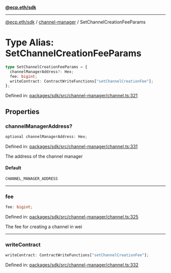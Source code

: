 [**@ecp.eth/sdk**](../../index.mdx)

***

[@ecp.eth/sdk](/sdk-reference/index.mdx) / [channel-manager](/sdk-reference/channel-manager/index.mdx) / SetChannelCreationFeeParams

# Type Alias: SetChannelCreationFeeParams

```ts
type SetChannelCreationFeeParams = {
  channelManagerAddress?: Hex;
  fee: bigint;
  writeContract: ContractWriteFunctions["setChannelCreationFee"];
};
```

Defined in: [packages/sdk/src/channel-manager/channel.ts:321](https://github.com/ecp-eth/comments-monorepo/blob/main/packages/sdk/src/channel-manager/channel.ts#L321)

## Properties

### channelManagerAddress?

```ts
optional channelManagerAddress: Hex;
```

Defined in: [packages/sdk/src/channel-manager/channel.ts:331](https://github.com/ecp-eth/comments-monorepo/blob/main/packages/sdk/src/channel-manager/channel.ts#L331)

The address of the channel manager

#### Default

```ts
CHANNEL_MANAGER_ADDRESS
```

***

### fee

```ts
fee: bigint;
```

Defined in: [packages/sdk/src/channel-manager/channel.ts:325](https://github.com/ecp-eth/comments-monorepo/blob/main/packages/sdk/src/channel-manager/channel.ts#L325)

The fee for creating a channel in wei

***

### writeContract

```ts
writeContract: ContractWriteFunctions["setChannelCreationFee"];
```

Defined in: [packages/sdk/src/channel-manager/channel.ts:332](https://github.com/ecp-eth/comments-monorepo/blob/main/packages/sdk/src/channel-manager/channel.ts#L332)
